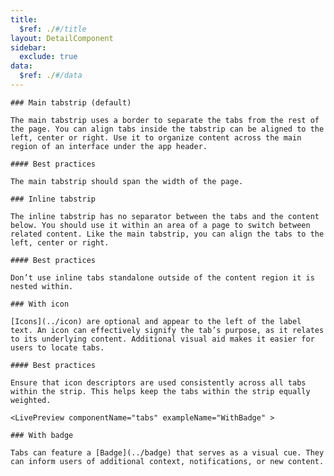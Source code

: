 ```yaml
---
title:
  $ref: ./#/title
layout: DetailComponent
sidebar:
  exclude: true
data:
  $ref: ./#/data
---
```


<LivePreviewControls>

  <LivePreview componentName="tabs" exampleName="MainTabstrip" >

    ### Main tabstrip (default)

    The main tabstrip uses a border to separate the tabs from the rest of the page. You can align tabs inside the tabstrip can be aligned to the left, center or right. Use it to organize content across the main region of an interface under the app header.

    #### Best practices

    The main tabstrip should span the width of the page.

  </LivePreview>

  <LivePreview componentName="tabs" exampleName="Inline" >

    ### Inline tabstrip

    The inline tabstrip has no separator between the tabs and the content below. You should use it within an area of a page to switch between related content. Like the main tabstrip, you can align the tabs to the left, center or right.

    #### Best practices

    Don’t use inline tabs standalone outside of the content region it is nested within.

  </LivePreview>

  <LivePreview componentName="tabs" exampleName="WithIcon" >

    ### With icon

    [Icons](../icon) are optional and appear to the left of the label text. An icon can effectively signify the tab’s purpose, as it relates to its underlying content. Additional visual aid makes it easier for users to locate tabs.

    #### Best practices

    Ensure that icon descriptors are used consistently across all tabs within the strip. This helps keep the tabs within the strip equally weighted.

  </LivePreview>

    <LivePreview componentName="tabs" exampleName="WithBadge" >

    ### With badge

    Tabs can feature a [Badge](../badge) that serves as a visual cue. They can inform users of additional context, notifications, or new content.

  </LivePreview>

</LivePreviewControls>
